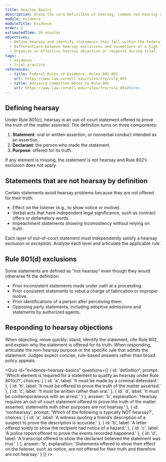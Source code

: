 ```yaml
---
title: Hearsay Basics
description: Grasp the core definition of hearsay, common non-hearsay uses, and the structure of hearsay objections.
module: evidence
moduleTitle: Evidence
order: 2
estimatedTime: 20 minutes
objectives:
  - Define hearsay and identify statements that fall within the Federal Rules of Evidence.
  - Differentiate between hearsay exclusions and exceptions at a high level.
  - Organize an effective hearsay objection or response during trial.
tags:
  - evidence
  - trial practice
references:
  - title: Federal Rules of Evidence, Rules 801-802
    url: https://www.law.cornell.edu/rules/fre/rule_801
  - title: Advisory Committee Notes to Rule 801
    url: https://www.law.cornell.edu/rules/fre/rule_801#notes
---
```

## Defining hearsay

Under Rule 801(c), hearsay is an out-of-court statement offered to prove the truth of the matter asserted. The definition turns
on three components:

1. **Statement**: oral or written assertion, or nonverbal conduct intended as an assertion.
2. **Declarant**: the person who made the statement.
3. **Purpose**: offered for its truth.

If any element is missing, the statement is not hearsay and Rule 802’s exclusion does not apply.

## Statements that are not hearsay by definition

Certain statements avoid hearsay problems because they are not offered for their truth:

- Effect on the listener (e.g., to show notice or motive).
- Verbal acts that have independent legal significance, such as contract offers or defamatory words.
- Impeachment statements showing inconsistency without relying on truth.

<Callout kind="note" title="Multiple levels of hearsay">
  Each layer of out-of-court statement must independently satisfy a hearsay exclusion or exception. Analyze each level and
  articulate the applicable rule.
</Callout>

## Rule 801(d) exclusions

Some statements are defined as “not hearsay” even though they would otherwise fit the definition:

- Prior inconsistent statements made under oath at a proceeding.
- Prior consistent statements to rebut a charge of fabrication or improper motive.
- Prior identifications of a person after perceiving them.
- Opposing party statements, including adoptive admissions and statements by authorized agents.

## Responding to hearsay objections

When objecting, move quickly: stand, identify the statement, cite Rule 802, and explain why the statement is offered for its
truth. When responding, articulate the non-hearsay purpose or the specific rule that admits the statement. Judges expect concise,
rule-based answers rather than broad policy appeals.

<Quiz
  id="evidence-hearsay-basics"
  questions={[
    {
      id: 'definition',
      prompt: 'Which element is required for a statement to qualify as hearsay under Rule 801(c)?',
      choices: [
        { id: 'a', label: 'It must be made by a criminal defendant.' },
        { id: 'b', label: 'It must be offered to prove the truth of the matter asserted.' },
        { id: 'c', label: 'It must be written rather than oral.' },
        { id: 'd', label: 'It must be contemporaneous with an arrest.' }
      ],
      answer: 'b',
      explanation:
        'Hearsay requires an out-of-court statement offered to prove the truth of the matter asserted; statements with other purposes are not hearsay.'
    },
    {
      id: 'nonhearsay',
      prompt: 'Which of the following is typically NOT hearsay?',
      choices: [
        { id: 'a', label: 'A witness quoting a friend’s description of a suspect to prove the description is accurate.' },
        { id: 'b', label: 'A letter offered solely to show the recipient had notice of a hazard.' },
        { id: 'c', label: 'A police report offered to prove the events recorded happened.' },
        { id: 'd', label: 'A transcript offered to show the declarant believed the statement was true.' }
      ],
      answer: 'b',
      explanation:
        'Statements offered to show their effect on the listener, such as notice, are not offered for their truth and therefore are not hearsay.'
    }
  ]}
/>
